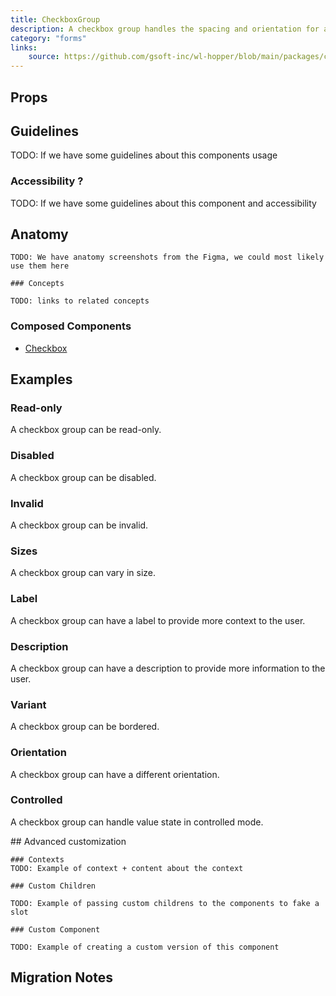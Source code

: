 ```yaml
---
title: CheckboxGroup
description: A checkbox group handles the spacing and orientation for a grouping of checkboxes, as well as providing a label.
category: "forms"
links:
    source: https://github.com/gsoft-inc/wl-hopper/blob/main/packages/components/src/checkbox/src/CheckboxGroup.tsx
---
```


<Example src="checkbox/docs/checkboxgroup/preview" isOpen />

## Props

<PropTable component="CheckboxGroup" />

<FeatureFlag flag="next">

## Guidelines

TODO: If we have some guidelines about this components usage

### Accessibility ?

TODO: If we have some guidelines about this component and accessibility
</FeatureFlag>

## Anatomy

<FeatureFlag flag="rc">

    TODO: We have anatomy screenshots from the Figma, we could most likely use them here

    ### Concepts

    TODO: links to related concepts
</FeatureFlag>

### Composed Components

- [Checkbox](./Checkbox)

## Examples

### Read-only

A checkbox group can be read-only.

<Example src="checkbox/docs/checkboxgroup/readonly" />

### Disabled

A checkbox group can be disabled.

<Example src="checkbox/docs/checkboxgroup/disabled" />

### Invalid

A checkbox group can be invalid.

<Example src="checkbox/docs/checkboxgroup/invalid" />

### Sizes

A checkbox group can vary in size.

<Example src="checkbox/docs/checkboxgroup/size" />

### Label

A checkbox group can have a label to provide more context to the user.

<Example src="checkbox/docs/checkboxgroup/label" />

### Description

A checkbox group can have a description to provide more information to the user.

<Example src="checkbox/docs/checkboxgroup/description" />

### Variant

A checkbox group can be bordered.

<Example src="checkbox/docs/checkboxgroup/variant" />

### Orientation

A checkbox group can have a different orientation.

<Example src="checkbox/docs/checkboxgroup/orientation" />

### Controlled

A checkbox group can handle value state in controlled mode.

<Example src="checkbox/docs/checkboxgroup/controlled" />

<FeatureFlag flag="next">
    ## Advanced customization

    ### Contexts
    TODO: Example of context + content about the context

    ### Custom Children

    TODO: Example of passing custom childrens to the components to fake a slot

    ### Custom Component

    TODO: Example of creating a custom version of this component
</FeatureFlag>

## Migration Notes

<MigrateGuide src="checkbox/docs/migration-notes-checkboxgroup" />
